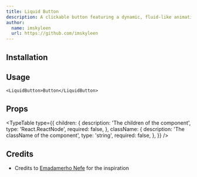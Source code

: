 ```yaml
---
title: Liquid Button
description: A clickable button featuring a dynamic, fluid-like animation effect upon hover, creating an engaging, liquid-inspired interaction.
author:
  name: imskyleen
  url: https://github.com/imskyleen
---
```


<ComponentPreview name="liquid-button-demo" />

## Installation

<ComponentInstallation name="liquid-button" />

## Usage

```tsx
<LiquidButton>Button</LiquidButton>
```

## Props

<TypeTable
  type={{
    children: {
      description: 'The children of the component',
      type: 'React.ReactNode',
      required: false,
    },
    className: {
      description: 'The className of the component',
      type: 'string',
      required: false,
    },
  }}
/>

## Credits

- Credits to [Emadamerho Nefe](https://codepen.io/nefejames/pen/yyBedGg) for the inspiration
